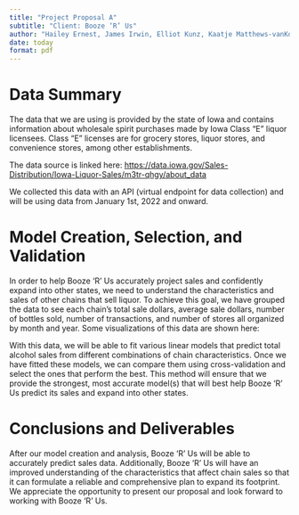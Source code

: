 ```yaml
---
title: "Project Proposal A"
subtitle: "Client: Booze ‘R’ Us"
author: "Hailey Ernest, James Irwin, Elliot Kunz, Kaatje Matthews-vanKoetsveld"
date: today
format: pdf
---
```


# Data Summary

The data that we are using is provided by the state of Iowa and contains information about wholesale spirit purchases made by Iowa Class “E” liquor licensees. Class “E” licenses are for grocery stores, liquor stores, and convenience stores, among other establishments. 

The data source is linked here: <https://data.iowa.gov/Sales-Distribution/Iowa-Liquor-Sales/m3tr-qhgy/about_data>

We collected this data with an API (virtual endpoint for data collection) and will be using data from January 1st, 2022 and onward. 


# Model Creation, Selection, and Validation

In order to help Booze ‘R’ Us accurately project sales and confidently expand into other states, we need to understand the characteristics and sales of other chains that sell liquor. To achieve this goal, we have grouped the data to see each chain’s total sale dollars, average sale dollars, number of bottles sold, number of transactions, and number of stores all organized by month and year. Some visualizations of this data are shown here:

With this data, we will be able to fit various linear models that predict total alcohol sales from different combinations of chain characteristics. Once we have fitted these models, we can compare them using cross-validation and select the ones that perform the best. This method will ensure that we provide the strongest, most accurate model(s) that will best help Booze ‘R’ Us predict its sales and expand into other states.


# Conclusions and Deliverables

After our model creation and analysis, Booze ‘R’ Us will be able to accurately predict sales data. Additionally, Booze ‘R’ Us will have an improved understanding of the characteristics that affect chain sales so that it can formulate a reliable and comprehensive plan to expand its footprint. We appreciate the opportunity to present our proposal and look forward to working with Booze ‘R’ Us. 